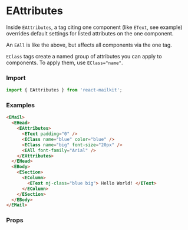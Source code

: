 

<Meta title="Email Design System/Standard Head components/eAttributes" />

# EAttributes

Inside `EAttributes`, a tag citing one component (like `EText`, see example) overrides default settings for listed attributes on the one component.

An `EAll` is like the above, but affects all components via the one tag.

`EClass` tags create a named group of attributes you can apply to components. To apply them, use `EClass="name"`.

### Import

```js
import { EAttributes } from 'react-mailkit';
```

### Examples

```html
<EMail>
  <EHead>
    <EAttributes>
      <EText padding="0" />
      <EClass name="blue" color="blue" />
      <EClass name="big" font-size="20px" />
      <EAll font-family="Arial" />
    </EAttributes>
  </EHead>
  <EBody>
    <ESection>
      <EColumn>
        <EText mj-class="blue big"> Hello World! </EText>
      </EColumn>
    </ESection>
  </EBody>
</EMail>
```

### Props

<ArgsTable of={EAttributes} />
